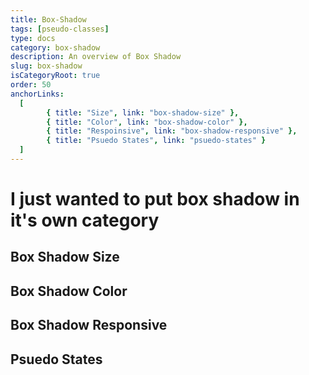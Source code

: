 ---
title: Box-Shadow
tags: [pseudo-classes]
type: docs
category: box-shadow
description: An overview of Box Shadow
slug: box-shadow
isCategoryRoot: true
order: 50
anchorLinks:
  [
		{ title: "Size", link: "box-shadow-size" },
		{ title: "Color", link: "box-shadow-color" },
		{ title: "Respoinsive", link: "box-shadow-responsive" },
		{ title: "Psuedo States", link: "psuedo-states" }
  ]
---

# I just wanted to put box shadow in it's own category

## Box Shadow Size

## Box Shadow Color

## Box Shadow Responsive

## Psuedo States
